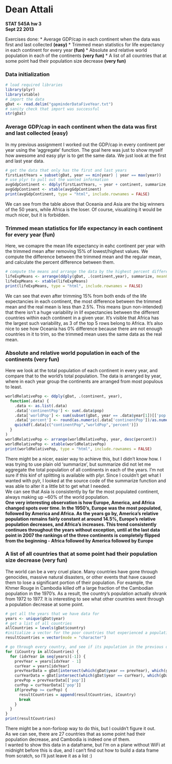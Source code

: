 Dean Attali
=================================
**STAT 545A hw 3**  
**Sept 22 2013**

Exercises done:
* Average GDP/cap in each continent when the data was first and last collected **(easy)**
* Trimmed mean statistics for life expectancy in each continent for every year **(fun)**
* Absolute and relative world population in each of the continents **(very fun)**
* A list of all countries that at some point had their population size decrease **(very fun)**

### Data initialization

```r
# load required libraries
library(plyr)
library(xtable)
# import the data
gDat <- read.delim("gapminderDataFiveYear.txt")
# sanity check that import was successful
str(gDat)
```

### Average GDP/cap in each continent when the data was first and last collected **(easy)**
In my previous assignment I worked out the GDP/cap in every continent per year using the 'aggregate' function. The goal here was just to show myself how awesome and easy plyr is to get the same data. We just look at the first and last year data.

```r
# get the data that only has the first and last years
firstLastYears = subset(gDat, year == min(year) | year == max(year))
# use plyr to pull out the wanted information
avgGdpContinent <- ddply(firstLastYears, ~ year + continent, summarize, gdp = mean(gdpPercap))
avgGdpContinent <- xtable(avgGdpContinent)
print(avgGdpContinent, type = "html", include.rownames = FALSE)
```

We can see from the table above that Oceania and Asia are the big winners of the 50 years, while Africa is the loser. Of course, visualizing it would be much nicer, but it is forbidden.

### Trimmed mean statistics for life expectancy in each continent for every year **(fun)**
Here, we comapre the mean life expectancy in eahc continent per year with the trimmed mean after removing 15% of lowest/highest values. We compute the difference between the trimmed mean and the regular mean, and calculate the percent difference between them.

```r
# compute the means and arrange the data by the highest percent difference
lifeExpMeans <- arrange(ddply(gDat, .(continent,year), summarize, mean0 = mean(lifeExp), mean15 = mean(lifeExp, trim = 0.15), meanDiff = abs(mean0 - mean15), percentDiff = round(meanDiff / mean0 * 100,2)), desc(percentDiff))
lifeExpMeans <- xtable(lifeExpMeans)
print(lifeExpMeans, type = "html", include.rownames = FALSE)
```

We can see that even after trimming 15% from both ends of the life expectancies in each continent, the most difference between the trimmed mean and the real mean is less than 2.5%. This means (pun non-intended) that there isn't a huge variability in lif expectancies between the different countries within each continent in a given year. It's visible that Africa has the largest such variability, as 3 of the top 5 rows belong to Africa. It's also nice to see how Oceania has 0% difference because there are not enough countries in it to trim, so the trimmed mean uses the same data as the real mean.

### Absolute and relative world population in each of the continents **(very fun)**
Here we look at the total population of each continent in every year, and compare that to the world's total population. The data is arranged by year, where in each year group the continents are arranged from most populous to least.

```r
worldRelativePop <- ddply(gDat, .(continent, year),
  function(.data) {
    .data <- as.list(.data)
    .data['continentPop'] <- sum(.data$pop)
    .data['worldPop'] <- sum(subset(gDat, year == .data$year[1])[['pop']])
    .data['percent'] <- round(as.numeric(.data['continentPop'])/as.numeric(.data['worldPop'])*100,2) 
    quickdf(.data[c("continentPop","worldPop",'percent')])
  }
)
worldRelativePop <- arrange(worldRelativePop, year, desc(percent))
worldRelativePop <- xtable(worldRelativePop)
print(worldRelativePop, type = "html", include.rownames = FALSE)
```

There might be a nicer, easier way to achieve this, but I didn't know how. I was trying to use plain old 'summarize', but summarize did not let me aggregate the total population of all continents in each of the years. I'm not sure if this kinf of splitting is available with plyr. Since I couldn't get what I wanted with pylr, I looked at the source code of the summarize function and was able to alter it a little bit to get what I needed.  
We can see that Asia is consistently by far the most populated continent, always making up ~60% of the world population.  
__One very interesting observation is how Europe, America, and Africa changed spots over time. In the 1950's, Europe was the most populated, followed by America and Africa. As the years go by, America's relative population remains fairly constant at around 14.5%, Europe's relative population decreases, and Africa's increases. This trend consistently continues throughout the years without exception, until at the last data point in 2007 the rankings of the three continents is completely flipped from the beginning - Africa followed by America followed by Europe__

### A list of all countries that at some point had their population size decrease (very fun)
The world can be a very cruel place. Many countries have gone through genocides, massive natural disasters, or other events that have caused them to lose a significant portion of their population. For example, the Khmer Rouge in Cambodia killed off a large fraction of the Cambodian population in the 1970's. As a result, the country's population actually shrank from 1972 to 1977. It is interesting to see what other countries went through a population decrease at some point.

```r
# get all the years that we have data for
years <- unique(gDat$year)
# get a list of all countries
allCountries = levels(gDat$country)
#initialize a vector for the poor countries that experienced a population decrease
resultCountries = vector(mode = "character")

# go through every country, and see if its population in the previous data year is larger than the current population. If that is true for any given year, add the country to our results list
for (iCountry in allCountries) {
  for (idxYear in seq(years)[-1]) {
    prevYear = years[idxYear - 1]
    curYear = years[idxYear]
    prevYearData = gDat[intersect(which(gDat$year == prevYear), which(gDat$country == iCountry)),]
    curYearData = gDat[intersect(which(gDat$year == curYear), which(gDat$country == iCountry)),]
    prevPop = prevYearData[['pop']]
    curPop = curYearData[['pop']]
    if(prevPop >= curPop) {
      resultCountries = append(resultCountries, iCountry)
      break
    }
  }
}
print(resultCountries)
```
There might be a non-forloop way to do this, but I couldn't figure it out.  
As we can see, there are 27 countries that as some point had their population decrease, and Cambodia is indeed one of them.  
I wanted to show this data in a dataframe, but I'm on a plane without WiFi at midnight before this is due, and I can't find out how to build a data frame from scratch, so I'll just leave it as a list :)